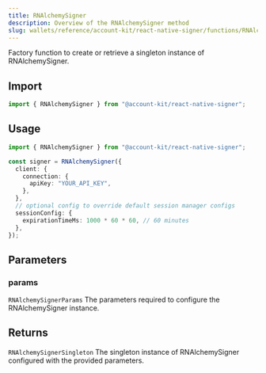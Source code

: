 ```yaml
---
title: RNAlchemySigner
description: Overview of the RNAlchemySigner method
slug: wallets/reference/account-kit/react-native-signer/functions/RNAlchemySigner
---
```




Factory function to create or retrieve a singleton instance of RNAlchemySigner.

## Import

```ts
import { RNAlchemySigner } from "@account-kit/react-native-signer";
```

## Usage

```ts twoslash
import { RNAlchemySigner } from "@account-kit/react-native-signer";

const signer = RNAlchemySigner({
  client: {
    connection: {
      apiKey: "YOUR_API_KEY",
    },
  },
  // optional config to override default session manager configs
  sessionConfig: {
    expirationTimeMs: 1000 * 60 * 60, // 60 minutes
  },
});
```

## Parameters

### params

`RNAlchemySignerParams`
The parameters required to configure the RNAlchemySigner instance.

## Returns

`RNAlchemySignerSingleton`
The singleton instance of RNAlchemySigner configured with the provided parameters.

